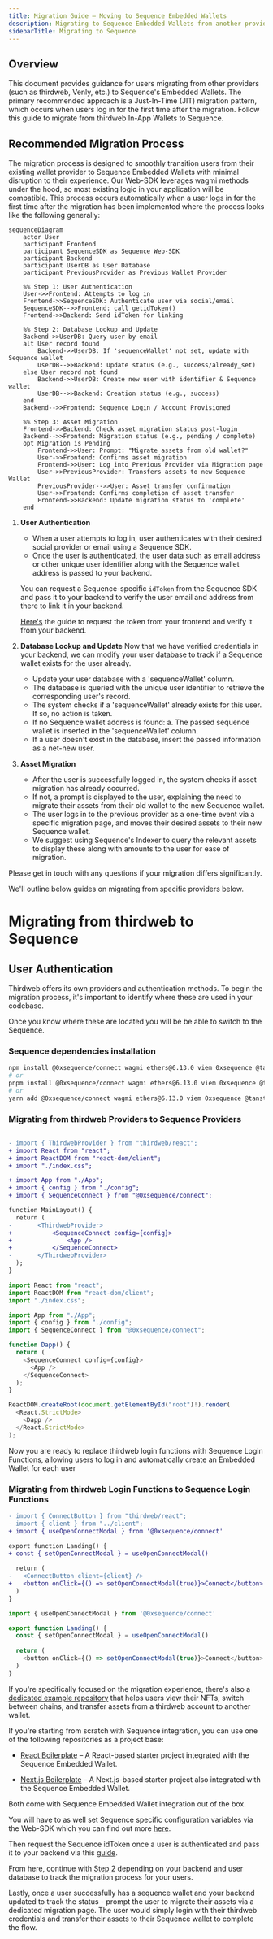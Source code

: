 ---
title: Migration Guide – Moving to Sequence Embedded Wallets
description: Migrating to Sequence Embedded Wallets from another provider.
sidebarTitle: Migrating to Sequence
---

## Overview

This document provides guidance for users migrating from other providers (such as thirdweb, Venly, etc.) to Sequence's Embedded Wallets. The primary recommended approach is a Just-In-Time (JIT) migration pattern, which occurs when users log in for the first time after the migration.
<CardGroup>
  <Card title="thirdweb to Sequence" icon="book" href="/solutions_old/wallets/embedded-wallet/migration#migrating-from-thirdweb-to-sequence">
    Follow this guide to migrate from thirdweb In-App Wallets to Sequence.
  </Card>
</CardGroup>

## Recommended Migration Process

The migration process is designed to smoothly transition users from their existing wallet provider to Sequence Embedded Wallets with minimal disruption to their experience. Our Web-SDK leverages wagmi methods under the hood, so most existing logic in your application will be compatible. This process occurs automatically when a user logs in for the first time after the migration has been implemented where the process looks like the following generally:

```mermaid
sequenceDiagram
    actor User
    participant Frontend
    participant SequenceSDK as Sequence Web-SDK
    participant Backend
    participant UserDB as User Database
    participant PreviousProvider as Previous Wallet Provider

    %% Step 1: User Authentication
    User->>Frontend: Attempts to log in
    Frontend->>SequenceSDK: Authenticate user via social/email
    SequenceSDK-->>Frontend: call getidToken()
    Frontend->>Backend: Send idToken for linking

    %% Step 2: Database Lookup and Update
    Backend->>UserDB: Query user by email
    alt User record found
        Backend->>UserDB: If 'sequenceWallet' not set, update with Sequence wallet
        UserDB-->>Backend: Update status (e.g., success/already_set)
    else User record not found
        Backend->>UserDB: Create new user with identifier & Sequence wallet
        UserDB-->>Backend: Creation status (e.g., success)
    end
    Backend-->>Frontend: Sequence Login / Account Provisioned

    %% Step 3: Asset Migration
    Frontend->>Backend: Check asset migration status post-login
    Backend-->>Frontend: Migration status (e.g., pending / complete)
    opt Migration is Pending
        Frontend->>User: Prompt: "Migrate assets from old wallet?"
        User->>Frontend: Confirms asset migration
        Frontend->>User: Log into Previous Provider via Migration page
        User->>PreviousProvider: Transfers assets to new Sequence Wallet
        PreviousProvider-->>User: Asset transfer confirmation
        User->>Frontend: Confirms completion of asset transfer
        Frontend->>Backend: Update migration status to 'complete'
    end
```

1. **User Authentication**
   - When a user attempts to log in, user authenticates with their desired social provider or email using a Sequence SDK.
   - Once the user is authenticated, the user data such as email address or other unique user identifier along with the Sequence wallet address is passed to your backend.
  
    You can request a Sequence-specific `idToken` from the Sequence SDK and pass it to your backend to verify the user email and address from there to link it in your backend.

   [Here's](https://docs.sequence.xyz/sdk/headless-wallet/verification) the guide to request the token from your frontend and verify it from your backend.

2. **Database Lookup and Update**
Now that we have verified credentials in your backend, we can modify your user database to track if a Sequence wallet exists for the user already.
   - Update your user database with a 'sequenceWallet' column.
   - The database is queried with the unique user identifier to retrieve the corresponding user's record.
   - The system checks if a 'sequenceWallet' already exists for this user. If so, no action is taken.
   - If no Sequence wallet address is found:
     a. The passed sequence wallet is inserted in the 'sequenceWallet' column.
   - If a user doesn't exist in the database, insert the passed information as a net-new user.

3. **Asset Migration**
   - After the user is successfully logged in, the system checks if asset migration has already occurred.
   - If not, a prompt is displayed to the user, explaining the need to migrate their assets from their old wallet to the new Sequence wallet.
   - The user logs in to the previous provider as a one-time event via a specific migration page, and moves their desired assets to their new Sequence wallet. 
   - We suggest using Sequence's Indexer to query the relevant assets to display these along with amounts to the user for ease of migration.

Please get in touch with any questions if your migration differs significantly.

We'll outline below guides on migrating from specific providers below.

# Migrating from thirdweb to Sequence

## User Authentication

Thirdweb offers its own providers and authentication methods. To begin the migration process, it's important to identify where these are used in your codebase.

Once you know where these are located you will be be able to switch to the Sequence.

### Sequence dependencies installation

```bash pnpm
npm install @0xsequence/connect wagmi ethers@6.13.0 viem 0xsequence @tanstack/react-query
# or
pnpm install @0xsequence/connect wagmi ethers@6.13.0 viem 0xsequence @tanstack/react-query
# or
yarn add @0xsequence/connect wagmi ethers@6.13.0 viem 0xsequence @tanstack/react-query
```

### Migrating from thirdweb Providers to Sequence Providers

<CodeGroup>

```diff diff

- import { ThirdwebProvider } from "thirdweb/react";
+ import React from "react";
+ import ReactDOM from "react-dom/client";
+ import "./index.css";

+ import App from "./App";
+ import { config } from "./config";
+ import { SequenceConnect } from "@0xsequence/connect";

function MainLayout() {
  return (
-		<ThirdwebProvider>
+			<SequenceConnect config={config}>
+				<App />
+			</SequenceConnect>
-		</ThirdwebProvider>
  );
}
```

```ts MainLayout.tsx
import React from "react";
import ReactDOM from "react-dom/client";
import "./index.css";

import App from "./App";
import { config } from "./config";
import { SequenceConnect } from "@0xsequence/connect";

function Dapp() {
  return (
    <SequenceConnect config={config}>
      <App />
    </SequenceConnect>
  );
}

ReactDOM.createRoot(document.getElementById("root")!).render(
  <React.StrictMode>
    <Dapp />
  </React.StrictMode>
);
```

</CodeGroup>

Now you are ready to replace thirdweb login functions with Sequence Login Functions, allowing users to log in and automatically create an Embedded Wallet for each user

### Migrating from thirdweb Login Functions to Sequence Login Functions

<CodeGroup>

```diff diff
- import { ConnectButton } from "thirdweb/react";
- import { client } from "../client";
+ import { useOpenConnectModal } from '@0xsequence/connect'

export function Landing() {
+ const { setOpenConnectModal } = useOpenConnectModal()
  
  return (
-   <ConnectButton client={client} />
+   <button onClick={() => setOpenConnectModal(true)}>Connect</button>
  )
}
```

```ts Connect.tsx
import { useOpenConnectModal } from '@0xsequence/connect'

export function Landing() {
  const { setOpenConnectModal } = useOpenConnectModal()
  
  return (
    <button onClick={() => setOpenConnectModal(true)}>Connect</button>
  )
}
```

</CodeGroup>

If you're specifically focused on the migration experience, there's also a [dedicated example repository](https://github.com/0xsequence-demos/embedded-wallet-migration) that helps users view their NFTs, switch between chains, and transfer assets from a thirdweb account to another wallet.

If you're starting from scratch with Sequence integration, you can use one of the following repositories as a project base:

* [React Boilerplate](https://github.com/0xsequence-demos/kit-embedded-wallet-react-boilerplate) – A React-based starter project integrated with the Sequence Embedded Wallet.

* [Next.js Boilerplate](https://github.com/0xsequence-demos/kit-embedded-wallet-nextjs-boilerplate) – A Next.js-based starter project also integrated with the Sequence Embedded Wallet.

Both come with Sequence Embedded Wallet integration out of the box.

You will have to as well set Sequence specific configuration variables via the Web-SDK which you can find out more [here](https://docs.sequence.xyz/sdk/web/getting-started#setting-up-your-dapp).

Then request the Sequence idToken once a user is authenticated and pass it to your backend via this [guide](https://docs.sequence.xyz/sdk/web/guides/verification).

From here, continue with [Step 2](https://docs.sequence.xyz/solutions_old/wallets/embedded-wallet/migration#recommended-migration-process) depending on your backend and user database to track the migration process for your users.

Lastly, once a user successfully has a sequence wallet and your backend updated to track the status - prompt the user to migrate their assets via a dedicated migration page. The user would simply login with their thirdweb credentials and transfer their assets to their Sequence wallet to complete the flow.

